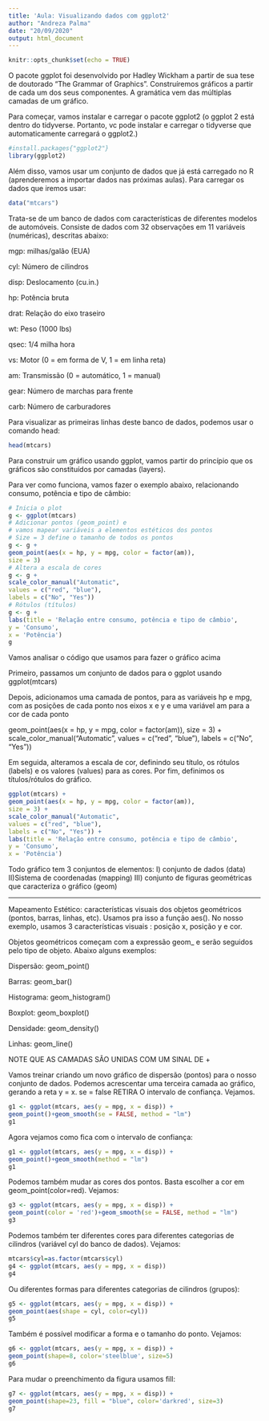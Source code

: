 ```yaml
---
title: 'Aula: Visualizando dados com ggplot2'
author: "Andreza Palma"
date: "20/09/2020"
output: html_document
---
```


```r
knitr::opts_chunk$set(echo = TRUE)
```
O pacote ggplot foi desenvolvido por Hadley Wickham a partir de sua tese de doutorado "The Grammar of Graphics". Construíremos gráficos a partir de cada um dos seus componentes. A gramática vem das múltiplas camadas de um gráfico. 

Para começar, vamos instalar e carregar o pacote ggplot2 (o ggplot 2 está dentro do tidyverse. Portanto, vc pode instalar e carregar o tidyverse que automaticamente carregará o ggplot2.)

```r
#install.packages{"ggplot2"}
library(ggplot2)
```

Além disso, vamos usar um conjunto de dados que já está carregado no R (aprenderemos a importar dados nas próximas aulas). Para carregar os dados que iremos usar:

```r
data("mtcars")
```

Trata-se de um banco de dados com características de diferentes modelos de automóveis.  Consiste de dados com 32 observações em 11 variáveis (numéricas), descritas abaixo:

mgp: milhas/galão (EUA)

cyl: Número de cilindros

disp: Deslocamento (cu.in.)

hp: Potência bruta

drat: Relação do eixo traseiro

wt: Peso (1000 lbs)

qsec: 1/4 milha hora

vs: Motor (0 = em forma de V, 1 = em linha reta)

am: Transmissão (0 = automático, 1 = manual)

gear: Número de marchas para frente

carb: Número de carburadores

Para visualizar as primeiras linhas deste banco de dados,  podemos usar o comando head:

```r
head(mtcars)
```

Para construir um gráfico usando ggplot, vamos partir do princípio que os gráficos são constituídos por camadas (layers). 

Para ver como funciona, vamos fazer o exemplo abaixo, relacionando consumo, potência e tipo de câmbio:

```r
# Inicia o plot
g <- ggplot(mtcars)
# Adicionar pontos (geom_point) e
# vamos mapear variáveis a elementos estéticos dos pontos
# Size = 3 define o tamanho de todos os pontos
g <- g +
geom_point(aes(x = hp, y = mpg, color = factor(am)),
size = 3)
# Altera a escala de cores
g <- g +
scale_color_manual("Automatic",
values = c("red", "blue"),
labels = c("No", "Yes"))
# Rótulos (títulos)
g <- g +
labs(title = 'Relação entre consumo, potência e tipo de câmbio',
y = 'Consumo',
x = 'Potência')
g
```


Vamos analisar o código que usamos para fazer o gráfico acima 

Primeiro, passamos um conjunto de dados para o ggplot usando ggplot(mtcars)
 
Depois, adicionamos uma camada de pontos, para as variáveis hp e mpg, com as posições de cada ponto nos eixos x e y e uma variável am para a cor de cada ponto

geom_point(aes(x = hp, y = mpg, color = factor(am)),
size = 3) +
scale_color_manual("Automatic",
values = c("red", "blue"),
labels = c("No", "Yes"))   

 Em seguida, alteramos a escala de cor, definindo seu título, os rótulos (labels) e os valores
(values) para as cores. Por fim, definimos os títulos/rótulos do gráfico.

```r
ggplot(mtcars) +
geom_point(aes(x = hp, y = mpg, color = factor(am)),
size = 3) +
scale_color_manual("Automatic",
values = c("red", "blue"),
labels = c("No", "Yes")) +
labs(title = 'Relação entre consumo, potência e tipo de câmbio',
y = 'Consumo',
x = 'Potência')
```

Todo gráfico tem 3 conjuntos de elementos:
I) conjunto de dados (data)
II)Sistema de coordenadas (mapping)
III) conjunto de figuras geométricas que caracteriza o gráfico (geom)

________________________________________________________
Mapeamento Estético: características visuais  dos objetos geométricos  (pontos, barras, linhas, etc). Usamos pra isso a função aes(). No nosso exemplo, usamos 3 características visuais : posição x, posição y e cor. 

Objetos geométricos começam com a expressão geom_ e serão seguidos pelo tipo de objeto. Abaixo alguns exemplos:

Dispersão: geom_point()

Barras: geom_bar()

Histograma: geom_histogram()

Boxplot: geom_boxplot()

Densidade: geom_density()

Linhas: geom_line()

NOTE QUE AS CAMADAS SÃO UNIDAS COM UM SINAL DE +


Vamos treinar criando um novo gráfico de dispersão (pontos) para o nosso conjunto de dados. Podemos acrescentar uma terceira camada ao gráfico, gerando a reta y = x. se = false RETIRA O intervalo de confiança. Vejamos. 



```r
g1 <- ggplot(mtcars, aes(y = mpg, x = disp)) +
geom_point()+geom_smooth(se = FALSE, method = "lm")
g1
```


Agora vejamos como fica com o intervalo de confiança:


```r
g1 <- ggplot(mtcars, aes(y = mpg, x = disp)) +
geom_point()+geom_smooth(method = "lm")
g1
```


Podemos também mudar as cores dos pontos. Basta escolher a cor em geom_point(color=red). Vejamos: 


```r
g3 <- ggplot(mtcars, aes(y = mpg, x = disp)) +
geom_point(color = 'red')+geom_smooth(se = FALSE, method = "lm")
g3
```

Podemos também ter diferentes cores para diferentes categorias de cilindros (variável cyl do banco de dados). Vejamos:


```r
mtcars$cyl=as.factor(mtcars$cyl)
g4 <- ggplot(mtcars, aes(y = mpg, x = disp)) 
g4
```

Ou diferentes formas para diferentes categorias de cilindros (grupos):

```r
g5 <- ggplot(mtcars, aes(y = mpg, x = disp)) +
geom_point(aes(shape = cyl, color=cyl))
g5
```

Também é possível modificar a forma e o tamanho do ponto. Vejamos:

```r
g6 <- ggplot(mtcars, aes(y = mpg, x = disp)) +
geom_point(shape=8, color='steelblue', size=5)
g6
```

Para mudar o preenchimento da figura usamos fill:

```r
g7 <- ggplot(mtcars, aes(y = mpg, x = disp)) +
geom_point(shape=23, fill = "blue", color='darkred', size=3)
g7

```
